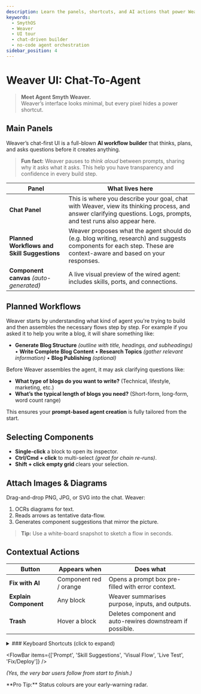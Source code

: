 ```yaml
---
description: Learn the panels, shortcuts, and AI actions that power Weaver’s chat-first agent builder.
keywords:
  - SmythOS
  - Weaver
  - UI tour
  - chat-driven builder
  - no-code agent orchestration
sidebar_position: 4
---
```


#  Weaver UI: Chat-To-Agent

> **Meet Agent Smyth Weaver.**  
> Weaver’s interface looks minimal, but every pixel hides a power shortcut.

<Divider/>

## Main Panels
Weaver’s chat-first UI is a full-blown **AI workflow builder** that thinks, plans, and asks questions before it creates anything.

> **Fun fact:** Weaver pauses to *think aloud* between prompts, sharing why it asks what it asks. This help you have transparency and confidence in every build step.


| Panel | What lives here |
|-------|-----------------|
| **Chat Panel** | This is where you describe your goal, chat with Weaver, view its thinking process, and answer clarifying questions. Logs, prompts, and test runs also appear here. |
| **Planned Workflows and Skill Suggestions** | Weaver proposes what the agent should do (e.g. blog writing, research) and suggests components for each step. These are context-aware and based on your responses. |
| **Component canvas** *(auto-generated)* | A live visual preview of the wired agent: includes skills, ports, and connections. |

<Divider/>

## Planned Workflows

Weaver starts by understanding what kind of agent you're trying to build and then assembles the necessary flows step by step. For example if you asked it to help you write a blog, it will share something like:

- **Generate Blog Structure** *(outline with title, headings, and subheadings)*
• **Write Complete Blog Content**
• **Research Topics** *(gather relevant information)*
• **Blog Publishing** *(optional)*

Before Weaver assembles the agent, it may ask clarifying questions like:

- **What type of blogs do you want to write?** (Technical, lifestyle, marketing, etc.)  
- **What’s the typical length of blogs you need?** (Short-form, long-form, word count range)

This ensures your **prompt-based agent creation** is fully tailored from the start.

<Divider/>

## Selecting Components

- **Single-click** a block to open its inspector.  
- **Ctrl/Cmd + click** to multi-select *(great for chain re-runs)*.  
- **Shift + click empty grid** clears your selection.

<Divider/>

## Attach Images & Diagrams

Drag-and-drop PNG, JPG, or SVG into the chat. Weaver:

1. OCRs diagrams for text.  
2. Reads arrows as tentative data-flow.  
3. Generates component suggestions that mirror the picture.

> **Tip:** Use a white-board snapshot to sketch a flow in seconds.

<Divider/>

## Contextual Actions

| Button | Appears when | Does what |
|--------|--------------|-----------|
| **Fix with AI** | Component red / orange | Opens a prompt box pre-filled with error context. |
| **Explain Component** | Any block | Weaver summarises purpose, inputs, and outputs. |
| **Trash** | Hover a block | Deletes component and auto-rewires downstream if possible. |

<Divider/>

 <details>
<summary>### Keyboard Shortcuts (click to expand)</summary>

<Tabs
  tabs={[
    {
      label: 'macOS',
      content: (
        <ul>
          <li><kbd>⌘</kbd> + <kbd>Scroll Up</kbd> – Zoom in</li>
          <li><kbd>⌘</kbd> + <kbd>Scroll Down</kbd> – Zoom out</li>
          <li><kbd>⌘</kbd> + <kbd>Left Click</kbd> + <kbd>Drag</kbd> – Select multiple components</li>
          <li><kbd>⌘</kbd> + <kbd>C</kbd>, <kbd>⌘</kbd> + <kbd>V</kbd> – Duplicate selected components</li>
          <li><kbd>Delete</kbd> – Delete selected components</li>
          <li><kbd>⌘</kbd> + <kbd>Shift</kbd> + <kbd>E</kbd> – Export agent</li>
          <li><kbd>Drag & Drop</kbd> .smyth file – Import agent</li>
          <li><kbd>⌘</kbd> + <kbd>Z</kbd> – Undo</li>
          <li><kbd>⌘</kbd> + <kbd>Shift</kbd> + <kbd>Z</kbd> – Redo</li>
        </ul>
      ),
    },
    {
      label: 'Windows / Linux',
      content: (
        <ul>
          <li><kbd>Ctrl</kbd> + <kbd>Scroll Up</kbd> – Zoom in</li>
          <li><kbd>Ctrl</kbd> + <kbd>Scroll Down</kbd> – Zoom out</li>
          <li><kbd>Ctrl</kbd> + <kbd>Left Click</kbd> + <kbd>Drag</kbd> – Select multiple components</li>
          <li><kbd>Ctrl</kbd> + <kbd>C</kbd>, <kbd>Ctrl</kbd> + <kbd>V</kbd> – Duplicate selected components</li>
          <li><kbd>Delete</kbd> – Delete selected components</li>
          <li><kbd>Ctrl</kbd> + <kbd>Shift</kbd> + <kbd>E</kbd> – Export agent</li>
          <li><kbd>Drag & Drop</kbd> .smyth file – Import agent</li>
          <li><kbd>Ctrl</kbd> + <kbd>Z</kbd> – Undo</li>
          <li><kbd>Ctrl</kbd> + <kbd>Shift</kbd> + <kbd>Z</kbd> – Redo</li>
        </ul>
      ),
    },
  ]}
/>
</details>


<Divider/>

<FlowBar items={['Prompt', 'Skill Suggestions', 'Visual Flow', 'Live Test', 'Fix/Deploy']} />

*(Yes, the very bar users follow from start to finish.)*

<Divider/>

<InfoCallout>
**Pro Tip:** Status colours are your early-warning radar.
</InfoCallout>
